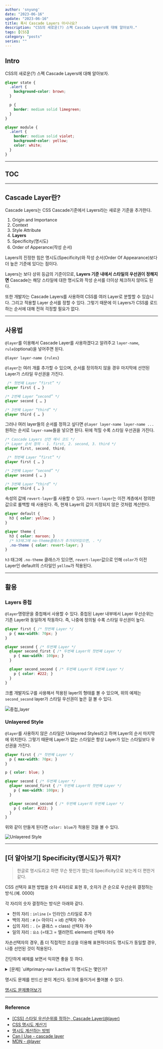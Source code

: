 ---
author: 'snyung'
date: "2023-06-16"
update: "2023-06-16"
title: 혹시 Cascade Layers 아시나요?
description: "CSS의 새로운(?) 스펙 Cascade Layers에 대해 알아보자."
tags: [CSS]
category: "posts"
series: ""
---

## Intro

CSS의 새로운(?) 스펙 Cascade Layers에 대해 알아보자.

```css
@layer state {
  .alert {
    background-color: brown;
  }

  p {
    border: medium solid limegreen;
  }
}

@layer module {
  .alert {
    border: medium solid violet;
    background-color: yellow;
    color: white;
  }
}
```
---

## TOC

---

## Cascade Layer란?

Cascade Layers는 CSS Cascade기준에서 Layers라는 새로운 기준을 추가한다.

1. Origin and Importance
2. Context
3. Style Attribute
4. **Layers**
5. Specificity(명시도)
6. Order of Apperance(작성 순서)

Layers의 진정한 힘은 명시도(Specificity)와 작성 순서(Order Of Appearance)보다 더 높은 기준에 있다는 점이다.

Layers는 보다 상위 등급의 기준이므로, **Layers 기준 내에서 스타일의 우선권이 정해지면** Cascade는 해당 스타일에 대한 명시도와 작성 순서를 더이상 체크하지 않아도 된다.

또한 개발자는 Cascade Layers를 사용하여 CSS를 여러 Layer로 분할할 수 있습니다. 그리고 적용할 Layer 순서를 정할 수 있다. 그렇기 때문에 이 Layers가 CSS를 로드하는 순서에 대해 전혀 걱정할 필요가 없다.

---

## 사용법

`@layer`를 이용해서 Cascade Layer를 사용하겠다고 알려주고 `layer-name`, `rule`(optional)을 넣어주면 된다.

```text
@layer layer-name {rules}
```

`@layer`는 여러 개를 추가할 수 있으며, 순서를 정의하지 않을 경우 마지막에 선언된 Layer가 스타일 우선권을 가진다.

```css
 /* 첫번째 Layer “first” */
@layer first { … }

/* 2번째 Layer “second” */
@layer second { … }

/* 3번째 Layer “third” */
@layer third { … }
```

그러나 여러 layer들의 순서를 정하고 싶다면 `@layer layer-name layer-name ...` 원하는 순서로 `layer-name`들을 넣으면 된다. 뒤에 적힐 수록 스타일 우선권을 가진다.

```css
/* Cascade Layers 선언 예시 코드 */
/* Layer 순서 정의 - 1. first, 2. second, 3. third */
@layer first, second, third;

 /* 첫번째 Layer “first” */
@layer first { … }

/* 2번째 Layer “second” */
@layer second { … }

/* 3번째 Layer “third” */
@layer third { … }
```

속성의 값에 `revert-layer`를 사용할 수 있다. `revert-layer`는 이전 계층에서 정의한 값으로 롤백할 때 사용된다. 즉, 현재 Layer의 값이 지정되지 않은 것처럼 계산한다.

```css
@layer default {
  h3 { color: yellow; }
}

@layer theme {
  h3 { color: maroon; }
  /* h3태그에 no-theme클래스가 추가되어있으면, . */
  .no-theme { color: revert-layer; }
}
```

`h3` 태그에 `.no-theme` 클래스가 있으면, `revert-layer`값으로 인해 `color`가 이전 Layer인 default의 스타일인 `yellow`가 적용된다.

---

## 활용

### Layers 중첩

`@layer`명령문을 중첩해서 사용할 수 있다. 중첩된 Layer 내부에서 Layer 우선순위는 기존 Layer와 동일하게 작동하다. 즉, 나중에 정의될 수록 스타일 우선권이 높다.

```css
@layer first { /* 첫번째 Layer */
  p { max-width: 70px; }
}

@layer second { /* 두번째 Layer */
  @layer second_first { /* 두번째 Layer의 첫번째 Layer */
    p { max-width: 100px; }
  }

  @layer second_second { /* 두번째 Layer의 두번째 Layer */
    p { color: #222; }
  }
}
```

크롬 개발자도구를 사용해서 적용된 layer의 형태를 볼 수 있으며, 위의 예제는 `second_second` layer가 스타일 우선권이 높은 걸 볼 수 있다.

![중첩_layer](/images/posts/중첩_layer.png)

### Unlayered Style

`@layer`를 사용하지 않은 스타일은 Unlayered Styles라고 하며 Layer의 순서 마지막에 위치한다. 그렇기 때문에 Layer가 없는 스타일은 항상 Layer가 있는 스타일보다 우선권을 가진다.

```css
@layer first { /* 첫번째 Layer */
  p { max-width: 70px; }
}

p { color: blue; }

@layer second { /* 두번째 Layer */
  @layer second_first { /* 두번째 Layer의 첫번째 Layer */
    p { max-width: 100px; }
  }

  @layer second_second { /* 두번째 Layer의 두번째 Layer */
    p { color: #222; }
  }
}
```

위와 같이 만들게 된다면 `color: blue`가 적용된 것을 볼 수 있다.

![Unlayered Style](/images/posts/unlayered-style.png)

---

## [더 알아보기] Specificity(명시도)가 뭐지?

> 한글로 명시도라고 하면 무슨 뜻인가 했는데 Specificity으로 보는게 더 편한거 같다.

CSS 선택자 표현 방법을 숫자 4자리로 표현 후, 숫자가 큰 순으로 우선순위 결정하는 방식.(예. 0000) 

각 자리의 숫자 결정하는 방식은 아래와 같다.

- 천의 자리 : `inline` (= 인라인) 스타일로 추가
- 백의 자리 : `#` (= 아이디 = id) 선택자 개수
- 십의 자리 : `.` (= 클래스 = class) 선택자 개수
- 일의 자리 : `요소` (=태그 = 엘러먼트 element) 선택자 개수
 
자손선택자의 경우, 좀 더 직접적인 조상을 이용해 표현하더라도 명시도가 동일할 경우, 나중 선언된 것이 적용된다.

간단하게 예제를 보면서 익히면 좋을 듯 하다.

<details>  
<summary>[문제] `ul#primary-nav li.active`의 명시도는 몇인가?</summary>

`#` (아이디) 개수 : 1개 = 1  (백자리)
`.` (클래스) 개수 : 1개 = 1 (십자리)
`element` 개수 : 2개 = 2 (일자리)

정답: **0112**

</details>

명시도 문제를 만드신 분이 계신다. 링크에 들어가서 풀어볼 수 있다.

[명시도 문제풀어보기](https://codepen.io/sinbi/pen/GaGVKa)

---

### Reference

- [[CSS] 스타일 우선순위를 정하는, Cascade Layer(@layer)](https://mong-blog.tistory.com/entry/CSS-%EC%8A%A4%ED%83%80%EC%9D%BC-%EC%9A%B0%EC%84%A0%EC%88%9C%EC%9C%84%EB%A5%BC-%EC%A0%95%ED%95%98%EB%8A%94-Cascade-Layerlayer-1)
- [CSS 명시도 계산기](https://specificity.keegan.st/)
- [명시도 계산하는 방법](https://homzzang.com/b/css-278)
- [Can I Use - cascade layer](https://caniuse.com/?search=cascade%20layer)
- [MDN - @layer](https://developer.mozilla.org/en-US/docs/Web/CSS/@layer)

